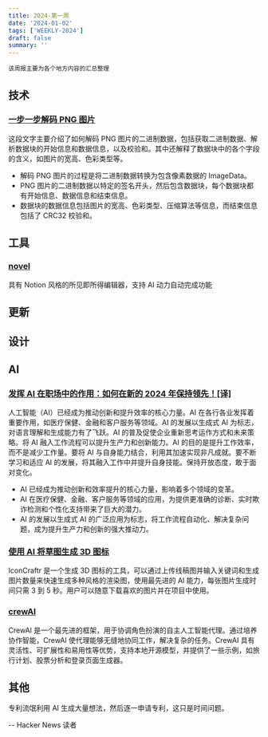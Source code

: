 ```yaml
---
title: 2024-第一周
date: '2024-01-02'
tags: ['WEEKLY-2024']
draft: false
summary: ''
---
```


`该周报主要为各个地方内容的汇总整理`

<TOCInlineWithSticky toc={props.toc} />

## 技术

### [一步一步解码 PNG 图片](https://vivaxyblog.github.io/2019/12/07/decode-a-png-image-with-javascript-cn.html)

这段文字主要介绍了如何解码 PNG 图片的二进制数据，包括获取二进制数据、解析数据块的开始信息和数据信息，以及校验和。其中还解释了数据块中的各个字段的含义，如图片的宽高、色彩类型等。

- 解码 PNG 图片的过程是将二进制数据转换为包含像素数据的 ImageData。
- PNG 图片的二进制数据以特定的签名开头，然后包含数据块，每个数据块都有开始信息、数据信息和结束信息。
- 数据块的数据信息包括图片的宽高、色彩类型、压缩算法等信息，而结束信息包括了 CRC32 校验和。

## 工具

### [novel](https://github.com/steven-tey/novel)

具有 Notion 风格的所见即所得编辑器，支持 AI 动力自动完成功能

## 更新

## 设计

## AI

### [发挥 AI 在职场中的作用：如何在新的 2024 年保持领先！[译]](https://baoyu.io/translations/ai/ai-in-the-workplace-16-simple-ways-to-stay-ahead)

人工智能（AI）已经成为推动创新和提升效率的核心力量。AI 在各行各业发挥着重要作用，如医疗保健、金融和客户服务等领域。AI 的发展以生成式 AI 为标志，对语言理解和生成能力有了飞跃。AI 的普及促使企业重新思考运作方式和未来策略。将 AI 融入工作流程可以提升生产力和创新能力。AI 的目的是提升工作效率，而不是减少工作量。要将 AI 与自身能力结合，利用其加速实现非凡成就。要不断学习和适应 AI 的发展，将其融入工作中并提升自身技能。保持开放态度，敢于面对变化。

- AI 已经成为推动创新和效率提升的核心力量，影响着多个领域的变革。
- AI 在医疗保健、金融、客户服务等领域的应用，为提供更准确的诊断、实时欺诈检测和个性化支持带来了巨大的潜力。
- AI 的发展以生成式 AI 的广泛应用为标志，将工作流程自动化、解决复杂问题，成为提升生产力和创新的强大推动力。

### [使用 AI 将草图生成 3D 图标](https://iconcraftr.com/zh)

IconCraftr 是一个生成 3D 图标的工具，可以通过上传线稿图并输入关键词和生成图片数量来快速生成多种风格的渲染图，使用最先进的 AI 能力，每张图片生成时间只需 3 到 5 秒。用户可以随意下载喜欢的图片并在项目中使用。

### [crewAI](https://github.com/joaomdmoura/crewAI)

CrewAI 是一个最先进的框架，用于协调角色扮演的自主人工智能代理。通过培养协作智能，CrewAI 使代理能够无缝地协同工作，解决复杂的任务。CrewAI 具有灵活性、可扩展性和易用性等优势，支持本地开源模型，并提供了一些示例，如旅行计划、股票分析和登录页面生成器。

## 其他

专利流氓利用 AI 生成大量想法，然后逐一申请专利，这只是时间问题。

-- Hacker News 读者
